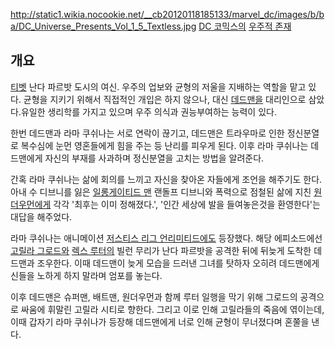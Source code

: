 http://static1.wikia.nocookie.net/__cb20120118185133/marvel_dc/images/b/ba/DC_Universe_Presents_Vol_1_5_Textless.jpg
[[DC 코믹스]]의 [[우주적 존재]]

== 개요 ==
[[티벳]] 난다 파르밧 도시의 여신. 우주의 업보와 균형의 저울을 지배하는 역할을 맡고 있다. 균형을 지키기 위해서 직접적인 개입은 하지 않으나, 대신 [[데드맨]]을 대리인으로 삼았다.유일한 생리학를 가지고 있으며 우주 의식과 권능부여하는 능력이 있다.
 
한번 데드맨과 라마 쿠쉬나는 서로 연락이 끊기고, 데드맨은 트라우마로 인한 정신분열로 복수심에 눈먼 영혼들에게 힘을 주는 등 난리를 피우게 된다. 이후 라마 쿠쉬나는 데드맨에게 자신의 부재를 사과하며 정신분열을 고치는 방법을 알려준다. 

간혹 라마 쿠쉬나는 삶에 회의를 느끼고 자신을 찾아온 자들에게 조언을 해주기도 한다. 아내 수 디브니를 잃은 [[일롱게이티드 맨]] 랜돌프 디브니와 폭력으로 점철된 삶에 지친 [[원더우먼]]에게 각각 '최후는 이미 정해졌다.', '인간 세상에 발을 들여놓은것을 환영한다'는 대답을 해주었다.

라마 쿠쉬나는 애니메이션 [[저스티스 리그 언리미티드]]에도 등장했다. 해당 에피소드에선 [[고릴라 그로드]]와 [[렉스 루터]]의 빌런 무리가 난다 파르밧을 공격한 뒤에 뒤늦게 도착한 데드맨과 조우한다. 이때 데드맨이 늦게 모습을 드러낸 그녀를 탓하자 오히려 데드맨에게 신들을 노하게 하지 말라며 엄포를 놓는다.
 
이후 데드맨은 슈퍼맨, 배트맨, 원더우먼과 함께 루터 일행을 막기 위해 그로드의 공격으로 싸움에 휘말린 고릴라 시티로 향한다. 그리고 이로 인해 고릴라들의 죽음에 엮이는데, 이때 갑자기 라마 쿠쉬나가 등장해 데드맨에게 너로 인해 균형이 무너졌다며 혼쭐을 낸다. 
